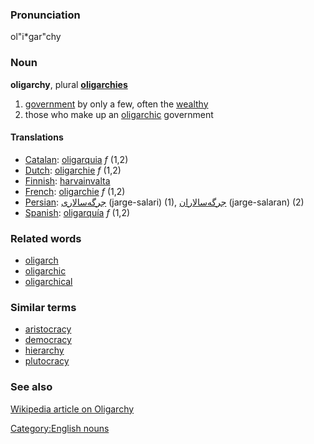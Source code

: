 ===Pronunciation===
ol"i*gar"chy

===Noun===
'''oligarchy''', plural '''[[oligarchies]]'''

# [[government]] by only a few, often the [[wealthy]]
# those who make up an [[oligarchic]] government

====Translations====

*[[Catalan]]: [[oligarquia]] ''f'' (1,2)
*[[Dutch]]: [[oligarchie]] ''f'' (1,2)
*[[Finnish]]: [[harvainvalta]]
*[[French]]: [[oligarchie]] ''f'' (1,2)
*[[Persian]]: [[جرگه‌سالاری]] (jarge-salari) (1), [[جرگه‌سالاران]] (jarge-salaran) (2)
*[[Spanish]]: [[oligarquía]] ''f'' (1,2)

===Related words===
*[[oligarch]]
*[[oligarchic]]
*[[oligarchical]]

===Similar terms===
*[[aristocracy]]
*[[democracy]]
*[[hierarchy]]
*[[plutocracy]]

===See also===
[[w:Oligarchy|Wikipedia article on Oligarchy]]

[[Category:English nouns]]